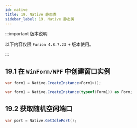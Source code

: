 ```yaml
---
id: native
title: 19. Native 静态类
sidebar_label: 19. Native 静态类
---
```


:::important 版本说明

以下内容仅限 `Furion 4.8.7.23 +` 版本使用。

:::

## 19.1 在 `WinForm/WPF` 中创建窗口实例

```cs showLineNumbers
var form1 = Native.CreateInstance<Form1>();

var form1 = Native.CreateInstance(typeof(Form1)) as Form;
```

## 19.2 获取随机空闲端口

```cs showLineNumbers
var port = Native.GetIdlePort();
```